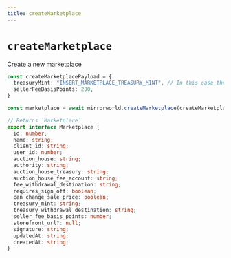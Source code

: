 ```yaml
---
title: createMarketplace
---
```


# `createMarketplace`
Create a new marketplace
```ts
const createMarketplacePayload = {
  treasuryMint: "INSERT_MARKETPLACE_TREASURY_MINT", // In this case the `treasuryMint` is the currency your marketplace will operate in. Defaults to SOL.
  sellerFeeBasisPoints: 200,
}

const marketplace = await mirrorworld.createMarketplace(createMarketplacePayload)

// Returns `Marketplace`
export interface Marketplace {
  id: number;
  name: string;
  client_id: string;
  user_id: number;
  auction_house: string;
  authority: string;
  auction_house_treasury: string;
  auction_house_fee_account: string;
  fee_withdrawal_destination: string;
  requires_sign_off: boolean;
  can_change_sale_price: boolean;
  treasury_mint: string;
  treasury_withdrawal_destination: string;
  seller_fee_basis_points: number;
  storefront_url?: null;
  signature: string;
  updatedAt: string;
  createdAt: string;
}
```